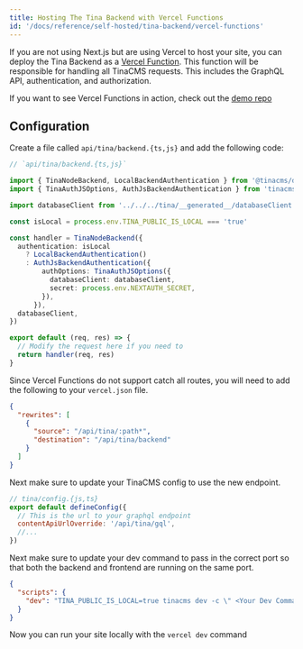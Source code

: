 ```yaml
---
title: Hosting The Tina Backend with Vercel Functions
id: '/docs/reference/self-hosted/tina-backend/vercel-functions'
---
```


If you are not using Next.js but are using Vercel to host your site, you can deploy the Tina Backend as a [Vercel Function](https://vercel.com/docs/functions/serverless-functions). This function will be responsible for handling all TinaCMS requests. This includes the GraphQL API, authentication, and authorization.

If you want to see Vercel Functions in action, check out the [demo repo](https://github.com/tinacms/tina-self-hosted-static-demo)

## Configuration

Create a file called `api/tina/backend.{ts,js}` and add the following code:

```ts
// `api/tina/backend.{ts,js}`

import { TinaNodeBackend, LocalBackendAuthentication } from '@tinacms/datalayer'
import { TinaAuthJSOptions, AuthJsBackendAuthentication } from 'tinacms-authjs'

import databaseClient from '../../../tina/__generated__/databaseClient'

const isLocal = process.env.TINA_PUBLIC_IS_LOCAL === 'true'

const handler = TinaNodeBackend({
  authentication: isLocal
    ? LocalBackendAuthentication()
    : AuthJsBackendAuthentication({
        authOptions: TinaAuthJSOptions({
          databaseClient: databaseClient,
          secret: process.env.NEXTAUTH_SECRET,
        }),
      }),
  databaseClient,
})

export default (req, res) => {
  // Modify the request here if you need to
  return handler(req, res)
}
```

Since Vercel Functions do not support catch all routes, you will need to add the following to your `vercel.json` file.

```json
{
  "rewrites": [
    {
      "source": "/api/tina/:path*",
      "destination": "/api/tina/backend"
    }
  ]
}
```

Next make sure to update your TinaCMS config to use the new endpoint.

```js
// tina/config.{js,ts}
export default defineConfig({
  // This is the url to your graphql endpoint
  contentApiUrlOverride: '/api/tina/gql',
  //...
})
```

Next make sure to update your dev command to pass in the correct port so that both the backend and frontend are running on the same port.

```json
{
  "scripts": {
    "dev": "TINA_PUBLIC_IS_LOCAL=true tinacms dev -c \" <Your Dev Command> --port $PORT\""
  }
}
```

Now you can run your site locally with the `vercel dev` command

